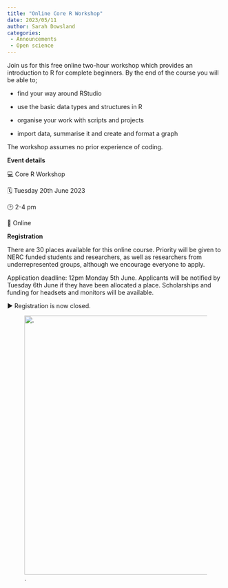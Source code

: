 ```yaml
---
title: "Online Core R Workshop"
date: 2023/05/11
author: Sarah Dowsland
categories:
 - Announcements
 - Open science
---
```


Join us for this free online two-hour workshop which provides an introduction to R for complete beginners. By the end of the course you will be able to;

-   find your way around RStudio

-   use the basic data types and structures in R

-   organise your work with scripts and projects

-   import data, summarise it and create and format a graph

The workshop assumes no prior experience of coding. 

**Event details**

💻 Core R Workshop

🗓️ Tuesday 20th June 2023

🕑 2-4 pm

📍 Online

**Registration**

There are 30 places available for this online course. Priority will be given to NERC funded students and researchers, as well as researchers from underrepresented groups, although we encourage everyone to apply.

Application deadline: 12pm Monday 5th June. Applicants will be notified by Tuesday 6th June if they have been allocated a place. Scholarships and funding for headsets and monitors will be available. 

▶️ Registration is now closed.

![.](Core-R-icon-2.png){fig-alt="A graphic showing the letter R in blue which represents the R programming language" width="600"} 

<!-- 
<img src="Core-R-icon-2.png" alt="A graphic showing the letter R in blue which represents the R programming language)" width="600"> -->
